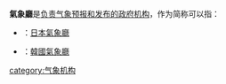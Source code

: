 '''氣象廳'''是[[气象台|负责气象预报和发布的政府机构]]，作为简称可以指：

* {{flag|日本|name=日本国}}：[[氣象廳_(日本)|日本氣象廳]]
* {{flag|大韩民国}}：[[韓國氣象廳|韓國氣象廳]]

{{disambig|Cat=三字組織機構消歧義}}
[[category:气象机构|category:气象机构]]